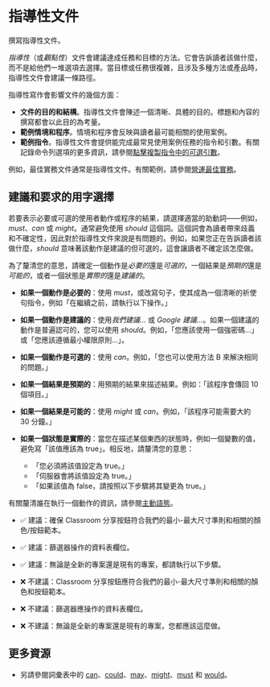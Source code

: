 # 指導性文件

撰寫指導性文件。

*指導性*（或*觀點性*）文件會建議達成任務和目標的方法。它會告訴讀者該做什麼，而不是給他們一堆選項去選擇。當目標或任務很複雜，且涉及多種方法或產品時，指導性文件會建議一條路徑。

指導性寫作會影響文件的幾個方面：

- **文件的目的和結構**。指導性文件會陳述一個清晰、具體的目的。標題和內容的撰寫都會以此目的為考量。
- **範例情境和程序**。情境和程序會反映與讀者最可能相關的使用案例。
- **範例指令**。指導性文件會提供能完成最常見使用案例任務的指令和引數。有關記錄命令列選項的更多資訊，請參閱[點擊複製指令中的可選引數](https://developers.google.com/style/code-syntax#click-to-copy-commands)。

例如，最佳實務文件通常是指導性文件。有關範例，請參閱[營運最佳實務](https://cloud.google.com/architecture/security-foundations/operation-best-practices)。

## 建議和要求的用字選擇

若要表示必要或可選的使用者動作或程序的結果，請選擇適當的助動詞——例如，*must*、*can* 或 *might*。通常避免使用 *should* 這個詞。這個詞會為讀者帶來歧義和不確定性，因此對於指導性文件來說是有問題的。例如，如果您正在告訴讀者該做什麼，*should* 意味著該動作是建議的但可選的，這會讓讀者不確定該怎麼做。

為了釐清您的意思，請確定一個動作是*必要的*還是*可選的*，一個結果是*預期的*還是*可能的*，或者一個狀態是*實際的*還是*建議的*。

- **如果一個動作是必要的**：使用 *must*，或改寫句子，使其成為一個清晰的祈使句指令，例如「在繼續之前，請執行以下操作。」
- **如果一個動作是建議的**：使用*我們建議...* 或 *Google 建議...*。如果一個建議的動作是普遍認可的，您可以使用 *should*。例如，「您應該使用一個強密碼...」或「您應該遵循最小權限原則...」。
- **如果一個動作是可選的**：使用 *can*。例如，「您也可以使用方法 B 來解決相同的問題。」
- **如果一個結果是預期的**：用預期的結果來描述結果。例如：「該程序會傳回 10 個項目。」
- **如果一個結果是可能的**：使用 *might* 或 *can*。例如，「該程序可能需要大約 30 分鐘。」
- **如果一個狀態是實際的**：當您在描述某個東西的狀態時，例如一個變數的值，避免寫「該值應該為 true」。相反地，請釐清您的意思：

  - 「您必須將該值設定為 true。」
  - 「伺服器會將該值設定為 true。」
  - 「如果該值為 false，請按照以下步驟將其變更為 true。」

有關釐清誰在執行一個動作的資訊，請參閱[主動語態](https://developers.google.com/style/voice)。

- ✅ 建議：確保 Classroom 分享按鈕符合我們的最小-最大尺寸準則和相關的顏色/按鈕範本。

- ✅ 建議：篩選器操作的資料表欄位。

- ✅ 建議：無論是全新的專案還是現有的專案，都請執行以下步驟。

- ❌ 不建議：Classroom 分享按鈕應符合我們的最小-最大尺寸準則和相關的顏色和按鈕範本。

- ❌ 不建議：篩選器應操作的資料表欄位。

- ❌ 不建議：無論是全新的專案還是現有的專案，您都應該這麼做。

## 更多資源

- 另請參閱詞彙表中的 [can](https://developers.google.com/style/word-list#can)、[could](https://developers.google.com/style/word-list#could)、[may](https://developers.google.com/style/word-list#may)、[might](https://developers.google.com/style/word-list#might)、[must](https://developers.google.com/style/word-list#must) 和 [would](https://developers.google.com/style/word-list#would)。

